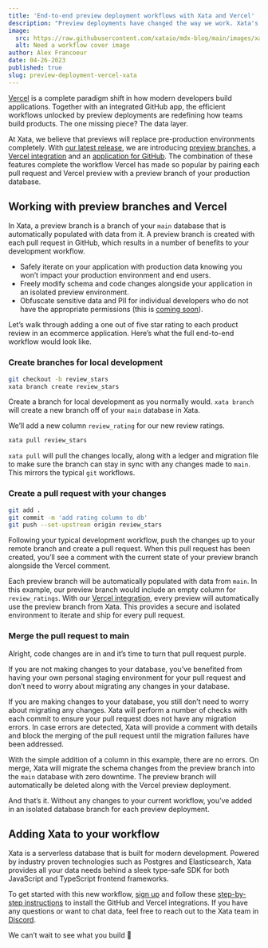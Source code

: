 ```yaml
---
title: 'End-to-end preview deployment workflows with Xata and Vercel'
description: "Preview deployments have changed the way we work. Xata's integration with Vercel brings the data layer directly into that workflow."
image:
  src: https://raw.githubusercontent.com/xataio/mdx-blog/main/images/xata-vercel.png
  alt: Need a workflow cover image
author: Alex Francoeur
date: 04-26-2023
published: true
slug: preview-deployment-vercel-xata
---
```


[Vercel](https://vercel.com/) is a complete paradigm shift in how modern developers build applications. Together with an integrated GitHub app, the efficient workflows unlocked by preview deployments are redefining how teams build products. The one missing piece? The data layer.

At Xata, we believe that previews will replace pre-production environments completely. With [our latest release](https://xata.io/blog/workflow-github-vercel-netlify-xata), we are introducing [preview branches](https://xata.io/docs/getting-started/workflow), a [Vercel integration](https://vercel.com/integrations/xata) and an [application for GitHub](https://github.com/apps/xata-app). The combination of these features complete the workflow Vercel has made so popular by pairing each pull request and Vercel preview with a preview branch of your production database.

## Working with preview branches and Vercel

In Xata, a preview branch is a branch of your `main` database that is automatically populated with data from it. A preview branch is created with each pull request in GitHub, which results in a number of benefits to your development workflow.

- Safely iterate on your application with production data knowing you won’t impact your production environment and end users.
- Freely modify schema and code changes alongside your application in an isolated preview environment.
- Obfuscate sensitive data and PII for individual developers who do not have the appropriate permissions (this is [coming soon](https://xata.io/roadmap)).

Let’s walk through adding a one out of five star rating to each product review in an ecommerce application. Here’s what the full end-to-end workflow would look like.

<ArticleImage
  src="https://raw.githubusercontent.com/xataio/mdx-blog/main/images/vercel_blog_01.png"
  alt="A screenshot of a preview branch and GitHub comment"
  caption="A Xata preview branch for every preview deployment in Vercel"
  position="center"
  variant="spikyNaga"
  width="2878"
  height="1746"
/>

### Create branches for local development

```bash
git checkout -b review_stars
xata branch create review_stars
```

Create a branch for local development as you normally would. `xata branch` will create a new branch off of your `main` database in Xata.

<ArticleImage
  src="https://raw.githubusercontent.com/xataio/mdx-blog/main/images/vercel_blog_02.png"
  alt="A screenshot of adding a column in Xata"
  caption="Adding a column to a new branch in Xata"
  position="center"
  variant="spikyNaga"
  width="2880"
  height="1480"
/>

We’ll add a new column `review_rating` for our new review ratings.

```bash
xata pull review_stars
```

`xata pull` will pull the changes locally, along with a ledger and migration file to make sure the branch can stay in sync with any changes made to `main`. This mirrors the typical `git` workflows.

### Create a pull request with your changes

```bash
git add .
git commit -m 'add rating column to db'
git push --set-upstream origin review_stars
```

Following your typical development workflow, push the changes up to your remote branch and create a pull request. When this pull request has been created, you’ll see a comment with the current state of your preview branch alongside the Vercel comment.

<ArticleImage
  src="https://raw.githubusercontent.com/xataio/mdx-blog/main/images/vercel_blog_03.png"
  alt="A screenshot GitHub comments for Xata in Vercel"
  caption="A comment with the latest status of the Xata preview branch"
  position="center"
  variant="spikyNaga"
  width="2880"
  height="1480"
/>

Each preview branch will be automatically populated with data from `main`. In this example, our preview branch would include an empty column for `review_ratings`. With our [Vercel integration](https://vercel.com/integrations/xata), every preview will automatically use the preview branch from Xata. This provides a secure and isolated environment to iterate and ship for every pull request.

### Merge the pull request to main

Alright, code changes are in and it’s time to turn that pull request purple.

<ArticleImage
  src="https://raw.githubusercontent.com/xataio/mdx-blog/main/images/vercel_blog_04.png"
  alt="A screenshot of the checks made for the pull request"
  caption="Checks performed by Xata before merging"
  position="center"
  variant="spikyNaga"
  width="2880"
  height="1480"
/>

If you are not making changes to your database, you’ve benefited from having your own personal staging environment for your pull request and don’t need to worry about migrating any changes in your database.

If you are making changes to your database, you still don’t need to worry about migrating any changes. Xata will perform a number of checks with each commit to ensure your pull request does not have any migration errors. In case errors are detected, Xata will provide a comment with details and block the merging of the pull request until the migration failures have been addressed.

With the simple addition of a column in this example, there are no errors. On merge, Xata will migrate the schema changes from the preview branch into the `main` database with zero downtime. The preview branch will automatically be deleted along with the Vercel preview deployment.

And that’s it. Without any changes to your current workflow, you’ve added in an isolated database branch for each preview deployment.

## Adding Xata to your workflow

Xata is a serverless database that is built for modern development. Powered by industry proven technologies such as Postgres and Elasticsearch, Xata provides all your data needs behind a sleek type-safe SDK for both JavaScript and TypeScript frontend frameworks.

To get started with this new workflow, [sign up](https://app.xata.io/signin) and follow these [step-by-step instructions](https://xata.io/docs/getting-started/workflow) to install the GitHub and Vercel integrations. If you have any questions or want to chat data, feel free to reach out to the Xata team in [Discord](https://xata.io/discord).

We can’t wait to see what you build 🦋
